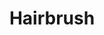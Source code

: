 ---
title: "Hairbrush"
subtitle: ""
creator: ""
categories: ["bath"]
featuredImage: "../src/assets/images/item/bath/DSC03036.png"
views: ["../src/assets/images/item/bath/DSC03036.png","../src/assets/images/item/bath/DSC03037.png","../src/assets/images/item/bath/DSC03038.png"]
nextItem: []
---